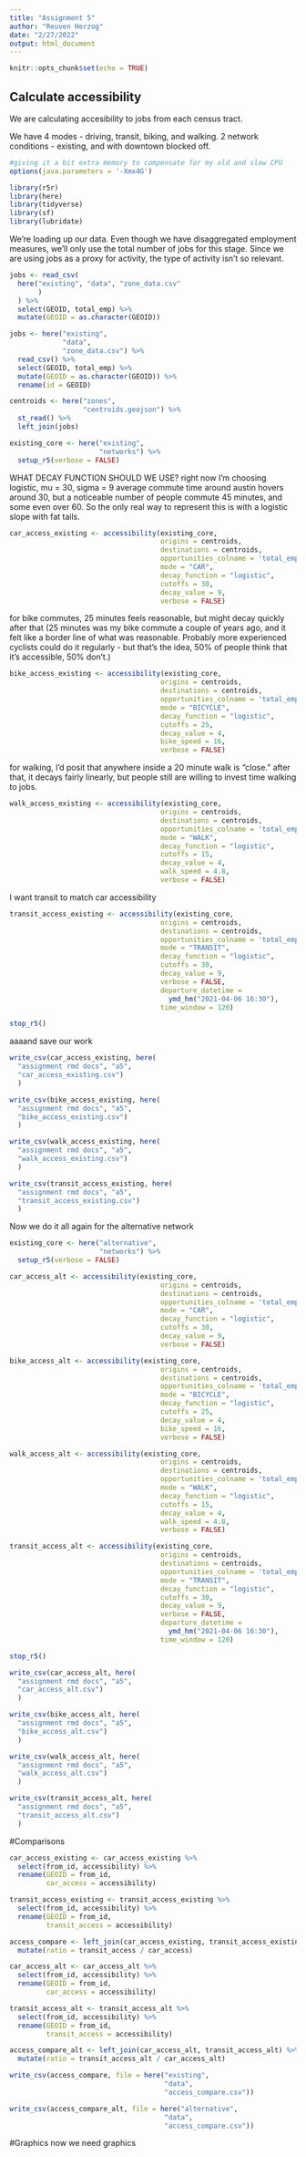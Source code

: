 ```yaml
---
title: "Assignment 5"
author: "Reuven Herzog"
date: "2/27/2022"
output: html_document
---
```


```r
knitr::opts_chunk$set(echo = TRUE)
```

## Calculate accessibility
We are calculating accesibility to jobs from each census tract.

We have 4 modes - driving, transit, biking, and walking.
2 network conditions - existing, and with downtown blocked off.

```r
#giving it a bit extra memory to compensate for my old and slow CPU
options(java.parameters = '-Xmx4G')

library(r5r)
library(here)
library(tidyverse)
library(sf)
library(lubridate)
```

We're loading up our data. Even though we have disaggregated employment measures,
we'll only use the total number of jobs for this stage. Since we are using jobs
as a proxy for activity, the type of activity isn't so relevant.

```r
jobs <- read_csv(
  here("existing", "data", "zone_data.csv"
       )
  ) %>%
  select(GEOID, total_emp) %>%
  mutate(GEOID = as.character(GEOID))

jobs <- here("existing",
             "data",
             "zone_data.csv") %>%
  read_csv() %>%
  select(GEOID, total_emp) %>%
  mutate(GEOID = as.character(GEOID)) %>%
  rename(id = GEOID)

centroids <- here("zones",
                  "centroids.geojson") %>%
  st_read() %>%
  left_join(jobs)

```

```r
existing_core <- here("existing",
                      "networks") %>%
  setup_r5(verbose = FALSE)
```

WHAT DECAY FUNCTION SHOULD WE USE?
right now I'm choosing logistic, mu = 30, sigma = 9
average commute time around austin hovers around 30, but a noticeable number of
people commute 45 minutes, and some even over 60. So the only real way to represent
this is with a logistic slope with fat tails.


```r
car_access_existing <- accessibility(existing_core,
                                     origins = centroids,
                                     destinations = centroids,
                                     opportunities_colname = 'total_emp',
                                     mode = "CAR",
                                     decay_function = "logistic",
                                     cutoffs = 30,
                                     decay_value = 9, 
                                     verbose = FALSE)
```


for bike commutes, 25 minutes feels reasonable, but might decay quickly after that
(25 minutes was my bike commute a couple of years ago, and it felt like a border line
of what was reasonable. Probably more experienced cyclists could do it regularly -
but that's the idea, 50% of people think that it's accessible, 50% don't.)

```r
bike_access_existing <- accessibility(existing_core,
                                     origins = centroids,
                                     destinations = centroids,
                                     opportunities_colname = 'total_emp',
                                     mode = "BICYCLE",
                                     decay_function = "logistic",
                                     cutoffs = 25,
                                     decay_value = 4,
                                     bike_speed = 16,
                                     verbose = FALSE)
```


for walking, I'd posit that anywhere inside a 20 minute walk is "close."
after that, it decays fairly linearly, but people still are willing to invest
time walking to jobs.

```r
walk_access_existing <- accessibility(existing_core,
                                     origins = centroids,
                                     destinations = centroids,
                                     opportunities_colname = 'total_emp',
                                     mode = "WALK",
                                     decay_function = "logistic",
                                     cutoffs = 15,
                                     decay_value = 4,
                                     walk_speed = 4.8,
                                     verbose = FALSE)
```


I want transit to match car accessibility

```r
transit_access_existing <- accessibility(existing_core,
                                     origins = centroids,
                                     destinations = centroids,
                                     opportunities_colname = 'total_emp',
                                     mode = "TRANSIT",
                                     decay_function = "logistic",
                                     cutoffs = 30,
                                     decay_value = 9, 
                                     verbose = FALSE,
                                     departure_datetime = 
                                       ymd_hm("2021-04-06 16:30"),
                                     time_window = 120)
```


```r
stop_r5()
```

aaaand save our work
```r
write_csv(car_access_existing, here(
  "assignment rmd docs", "a5",
  "car_access_existing.csv")
  )

write_csv(bike_access_existing, here(
  "assignment rmd docs", "a5",
  "bike_access_existing.csv")
  )

write_csv(walk_access_existing, here(
  "assignment rmd docs", "a5",
  "walk_access_existing.csv")
  )

write_csv(transit_access_existing, here(
  "assignment rmd docs", "a5",
  "transit_access_existing.csv")
  )
```



Now we do it all again for the alternative network


```r
existing_core <- here("alternative",
                      "networks") %>%
  setup_r5(verbose = FALSE)
```

```r
car_access_alt <- accessibility(existing_core,
                                     origins = centroids,
                                     destinations = centroids,
                                     opportunities_colname = 'total_emp',
                                     mode = "CAR",
                                     decay_function = "logistic",
                                     cutoffs = 30,
                                     decay_value = 9, 
                                     verbose = FALSE)
```


```r
bike_access_alt <- accessibility(existing_core,
                                     origins = centroids,
                                     destinations = centroids,
                                     opportunities_colname = 'total_emp',
                                     mode = "BICYCLE",
                                     decay_function = "logistic",
                                     cutoffs = 25,
                                     decay_value = 4,
                                     bike_speed = 16,
                                     verbose = FALSE)
```

```r
walk_access_alt <- accessibility(existing_core,
                                     origins = centroids,
                                     destinations = centroids,
                                     opportunities_colname = 'total_emp',
                                     mode = "WALK",
                                     decay_function = "logistic",
                                     cutoffs = 15,
                                     decay_value = 4,
                                     walk_speed = 4.8,
                                     verbose = FALSE)
```


```r
transit_access_alt <- accessibility(existing_core,
                                     origins = centroids,
                                     destinations = centroids,
                                     opportunities_colname = 'total_emp',
                                     mode = "TRANSIT",
                                     decay_function = "logistic",
                                     cutoffs = 30,
                                     decay_value = 9, 
                                     verbose = FALSE,
                                     departure_datetime = 
                                       ymd_hm("2021-04-06 16:30"),
                                     time_window = 120)
```


```r
stop_r5()
```

```r
write_csv(car_access_alt, here(
  "assignment rmd docs", "a5",
  "car_access_alt.csv")
  )

write_csv(bike_access_alt, here(
  "assignment rmd docs", "a5",
  "bike_access_alt.csv")
  )

write_csv(walk_access_alt, here(
  "assignment rmd docs", "a5",
  "walk_access_alt.csv")
  )

write_csv(transit_access_alt, here(
  "assignment rmd docs", "a5",
  "transit_access_alt.csv")
  )
```


#Comparisons

```r
car_access_existing <- car_access_existing %>%
  select(from_id, accessibility) %>%
  rename(GEOID = from_id,
         car_access = accessibility)

transit_access_existing <- transit_access_existing %>%
  select(from_id, accessibility) %>%
  rename(GEOID = from_id,
         transit_access = accessibility)

access_compare <- left_join(car_access_existing, transit_access_existing) %>%
  mutate(ratio = transit_access / car_access)
```

```r
car_access_alt <- car_access_alt %>%
  select(from_id, accessibility) %>%
  rename(GEOID = from_id,
         car_access = accessibility)

transit_access_alt <- transit_access_alt %>%
  select(from_id, accessibility) %>%
  rename(GEOID = from_id,
         transit_access = accessibility)

access_compare_alt <- left_join(car_access_alt, transit_access_alt) %>%
  mutate(ratio = transit_access_alt / car_access_alt)
```

```r
write_csv(access_compare, file = here("existing", 
                                      "data",
                                      "access_compare.csv"))

write_csv(access_compare_alt, file = here("alternative", 
                                      "data",
                                      "access_compare.csv"))
```


#Graphics
now we need graphics
